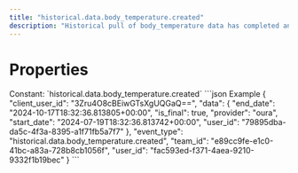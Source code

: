 ```yaml
---
title: "historical.data.body_temperature.created"
description: "Historical pull of body_temperature data has completed and you can now pull data for this resource."
---
```

# Properties
<ResponseField name="event_type" type="const string" required="true">
Constant: `historical.data.body_temperature.created`
</ResponseField>
<ResponseField name="team_id" type="string" required="true">
</ResponseField>
<ResponseField name="user_id" type="string" required="true">
</ResponseField>
<ResponseField name="client_user_id" type="string" required="true">
</ResponseField>
<ResponseField name="data" type="HistoricalDataCreated" required="true">
<Expandable title="HistoricalDataCreated" defaultOpen="true">
<ResponseField name="user_id" type="string" required="true">
</ResponseField>
<ResponseField name="start_date" type="string" required="true">
</ResponseField>
<ResponseField name="end_date" type="string" required="true">
</ResponseField>
<ResponseField name="is_final" type="boolean" required="true">
</ResponseField>
<ResponseField name="provider" type="string" required="true">
</ResponseField>
</Expandable>
</ResponseField>
<ResponseExample>
```json Example
{
  "client_user_id": "3Zru4O8cBEiwGTsXgUQGaQ==",
  "data": {
    "end_date": "2024-10-17T18:32:36.813805+00:00",
    "is_final": true,
    "provider": "oura",
    "start_date": "2024-07-19T18:32:36.813742+00:00",
    "user_id": "79895dba-da5c-4f3a-8395-a1f71fb5a7f7"
  },
  "event_type": "historical.data.body_temperature.created",
  "team_id": "e89cc9fe-e1c0-41bc-a83a-728b8cb1056f",
  "user_id": "fac593ed-f371-4aea-9210-9332f1b19bec"
}
```
</ResponseExample>
